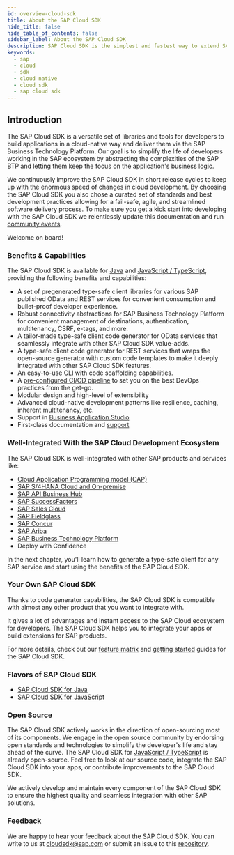 ```yaml
---
id: overview-cloud-sdk
title: About the SAP Cloud SDK
hide_title: false
hide_table_of_contents: false
sidebar_label: About the SAP Cloud SDK
description: SAP Cloud SDK is the simplest and fastest way to extend SAP services and applications in the cloud.
keywords:
  - sap
  - cloud
  - sdk
  - cloud native
  - cloud sdk
  - sap cloud sdk
---
```



## Introduction

The SAP Cloud SDK is a versatile set of libraries and tools for developers to build applications in a cloud-native way and deliver them via the SAP Business Technology Platform.
Our goal is to simplify the life of developers working in the SAP ecosystem by abstracting the complexities of the SAP BTP and letting them keep the focus on the application's business logic.

We continuously improve the SAP Cloud SDK in short release cycles to keep up with the enormous speed of changes in cloud development.
By choosing the SAP Cloud SDK you also chose a curated set of standards and best development practices allowing for a fail-safe, agile, and streamlined software delivery process.
To make sure you get a kick start into developing with the SAP Cloud SDK we relentlessly update this documentation and run [community events](../community/community-call.mdx).

Welcome on board! 

### Benefits & Capabilities

The SAP Cloud SDK is available for [Java](../java/getting-started.mdx) and [JavaScript / TypeScript](../js/getting-started.mdx), providing the following benefits and capabilities:

- A set of pregenerated type-safe client libraries for various SAP published OData and REST services for convenient consumption and bullet-proof developer experience.
- Robust connectivity abstractions for SAP Business Technology Platform for convenient management of destinations, authentication, multitenancy, CSRF, e-tags, and more.
- A tailor-made type-safe client code generator for OData services that seamlessly integrate with other SAP Cloud SDK value-adds.
- A type-safe client code generator for REST services that wraps the open-source generator with custom code templates to make it deeply integrated with other SAP Cloud SDK features.
- An easy-to-use CLI with code scaffolding capabilities.
- A [pre-configured CI/CD pipeline](../related-projects/piper.mdx) to set you on the best DevOps practices from the get-go.
- Modular design and high-level of extensibility
- Advanced cloud-native development patterns like resilience, caching, inherent multitenancy, etc.
- Support in [Business Application Studio](https://developers.sap.com/tutorials/appstudio-onboarding.html)
- First-class documentation and [support](../overview/support.mdx)

### Well-Integrated With the SAP Cloud Development Ecosystem

The SAP Cloud SDK is well-integrated with other SAP products and services like:

- [Cloud Application Programming model (CAP)](../related-projects/cap.mdx)
- [SAP S/4HANA Cloud and On-premise](https://www.sap.com/products/s4hana-erp.html)
- [SAP API Business Hub](https://api.sap.com/)
- [SAP SuccessFactors](https://www.sap.com/products/human-resources-hcm.html)
- [SAP Sales Cloud](https://www.sap.com/products/sales-cloud.html)
- [SAP Fieldglass](https://www.fieldglass.com/)
- [SAP Concur](https://www.concur.com/)
- [SAP Ariba](https://www.ariba.com/)
- [SAP Business Technology Platform](https://www.sap.com/products/cloud-platform.html)
- Deploy with Confidence

In the next chapter, you'll learn how to generate a type-safe client for any SAP service and start using the benefits of the SAP Cloud SDK.

### Your Own SAP Cloud SDK

Thanks to code generator capabilities, the SAP Cloud SDK is compatible with almost any other product that you want to integrate with.

It gives a lot of advantages and instant access to the SAP Cloud ecosystem for developers.
The SAP Cloud SDK helps you to integrate your apps or build extensions for SAP products.

For more details, check out our [feature matrix](./feature-matrix.mdx) and [getting started](./getting-started.mdx) guides for the SAP Cloud SDK.

### Flavors of SAP Cloud SDK

- [SAP Cloud SDK for Java](../java/overview-cloud-sdk-for-java)
- [SAP Cloud SDK for JavaScript](../js/overview-cloud-sdk-for-javascript)

### Open Source

The SAP Cloud SDK actively works in the direction of open-sourcing most of its components.
We engage in the open source community by endorsing open standards and technologies to simplify the developer's life and stay ahead of the curve.
The SAP Cloud SDK for [JavaScript / TypeScript](https://github.com/SAP/cloud-sdk-js) is already open-source.
Feel free to look at our source code, integrate the SAP Cloud SDK into your apps, or contribute improvements to the SAP Cloud SDK.

We actively develop and maintain every component of the SAP Cloud SDK to ensure the highest quality and seamless integration with other SAP solutions.

### Feedback

We are happy to hear your feedback about the SAP Cloud SDK.
You can write to us at [cloudsdk@sap.com](mailto:cloudsdk@sap.com) or submit an issue to this [repository](https://github.com/SAP/cloud-sdk/issues/new?assignees=&labels=feedback&template=feedback.md&title=).
